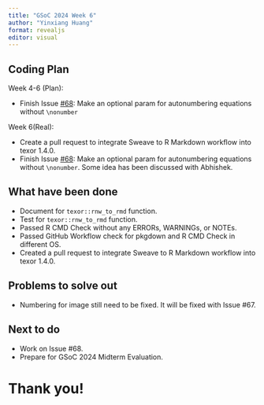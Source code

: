 ```yaml
---
title: "GSoC 2024 Week 6"
author: "Yinxiang Huang"
format: revealjs
editor: visual
---
```


## Coding Plan

Week 4-6 (Plan):

-   Finish Issue [#68](https://github.com/Abhi-1U/texor/issues/68): Make an optional param for autonumbering equations without `\nonumber`

Week 6(Real):

-   Create a pull request to integrate Sweave to R Markdown workflow into texor 1.4.0.
-   Finish Issue [#68](https://github.com/Abhi-1U/texor/issues/68): Make an optional param for autonumbering equations without `\nonumber`. Some idea has been discussed with Abhishek.

## What have been done

-   Document for `texor::rnw_to_rmd` function.
-   Test for `texor::rnw_to_rmd` function.
-   Passed R CMD Check without any ERRORs, WARNINGs, or NOTEs.
-   Passed GitHub Workflow check for pkgdown and R CMD Check in different OS.
-   Created a pull request to integrate Sweave to R Markdown workflow into texor 1.4.0.

## Problems to solve out

-   Numbering for image still need to be fixed. It will be fixed with Issue #67.

## Next to do

-   Work on Issue #68.
-   Prepare for GSoC 2024 Midterm Evaluation.

# Thank you!
